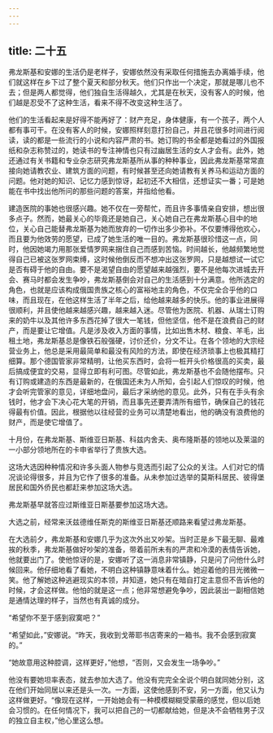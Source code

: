 ```yaml
---
---
---
```

title: 二十五
---




弗龙斯基和安娜的生活仍是老样子，安娜依然没有采取任何措施去办离婚手续，他们就这样在乡下过了整个夏天和部分秋天。他们只作出一个决定，那就是哪儿也不去；但是两人都觉得，他们独自生活得越久，尤其是在秋天，没有客人的时候，他们越是忍受不了这种生活，看来不得不改变这种生活了。

他们的生活看起来是好得不能再好了：财产充足，身体健康，有一个孩子，两个人都有事可干。在没有客人的时候，安娜照样刻意打扮自己，并且花很多时间进行阅读，读的都是一些流行的小说和内容严肃的书。她订购的书全都是她看过的外国报纸和杂志称赞过的，她读书的专注神情也只有过幽居生活的女人才会有。此外，她还通过有关书籍和专业杂志研究弗龙斯基所从事的种种事业，因此弗龙斯基常常直接向她请教农业、建筑方面的问题，有时候甚至还向她请教有关养马和运动方面的问题。他对她的知识、记忆力感到惊讶，起初还不大相信，还想证实一番；可是她能在书中找出他所问的那些问题的答案，并指给他看。

建造医院的事她也很感兴趣。她不仅在一旁帮忙，而且许多事情亲自安排，想出很多点子。然而，她最关心的毕竟还是她自己，关心她自己在弗龙斯基心目中的地位，关心自己能替弗龙斯基为她而放弃的一切作出多少弥补。不仅要博得他欢心，而且要为他效劳的愿望，已成了她生活的唯一目的。弗龙斯基很珍惜这一点，同时，他因她竭力用那张爱情罗网来捆住自己而感到苦恼。时间越长，他越频繁地觉得自己已被这张罗网束缚，这时候他倒反而不想冲出这张罗网，只是越想试一试它是否有碍于他的自由。要不是渴望自由的愿望越来越强烈，要不是他每次进城去开会、赛马时都会发生争吵，弗龙斯基倒会对自己的生活感到十分满意。他所选定的角色，也就是应该构成俄国贵族之核心的富裕地主的角色，不仅完全合乎他的口味，而且现在，在他这样生活了半年之后，给他越来越多的快乐。他的事业进展得很顺利，并且使他越来越感兴趣，越来越入迷。尽管他为医院、机器、从瑞士订购来的奶牛以及其他许多东西花掉了很大一笔钱，但他坚信，他不是在浪费自己的财产，而是要让它增值。凡是涉及收入方面的事情，比如出售木材、粮食、羊毛，出租土地，弗龙斯基总是像铁石般强硬，讨价还价，分文不让。在各个领地的大宗经营业务上，他总是采用最简单和最没有风险的方法，即使在经济琐事上也极其精打细算。那个德国管家非常精明，让他买东西时，会将一桩开头价格很高的买卖，最后搞成便宜的交易，显得立即有利可图。尽管如此，弗龙斯基也不会随他摆布。只有订购或建造的东西是最新的，在俄国还未为人所知，会引起人们惊叹的时候，他才会听完管家的意见，详细地盘问，最后才采纳他的意见。此外，只有在手头有余钱时，他才会下决心花大笔的开销，而且事先还要弄清所有细节，确保自己的钱花得最有价值。因此，根据他以往经营的业务可以清楚地看出，他的确没有浪费他的财产，而是使它增值了。

十月份，在弗龙斯基、斯维亚日斯基、科兹内舍夫、奥布隆斯基的领地以及莱温的一小部分领地所在的卡申省举行了贵族大选。

这场大选因种种情况和许多头面人物参与竞选而引起了公众的关注。人们对它的情况谈论得很多，并且为它作了很多的准备。从未参加过选举的莫斯科居民、彼得堡居民和国外侨民也都赶来参加这场大选。

弗龙斯基早就答应过斯维亚日斯基要参加这场大选。

大选之前，经常来沃兹德维任斯克的斯维亚日斯基还顺路来看望过弗龙斯基。

在大选前夕，弗龙斯基和安娜几乎为这次外出又吵架。当时正是乡下最无聊、最难挨的秋季，弗龙斯基做好吵架的准备，带着前所未有的严肃和冷漠的表情告诉她，他就要出门了。使他惊讶的是，安娜听了这一消息非常镇静，只是问了问他什么时候回来。他仔细地看了看她，不明白这种镇静意味着什么。她迎着他的目光微微一笑。他了解她这种逃避现实的本领，并知道，她只有在暗自打定主意但不告诉他的时候，才会这样做。他怕的就是这一点；他非常想避免争吵，因此装出一副相信她是通情达理的样子，当然也有真诚的成分。

“希望你不至于感到寂寞吧？”

“希望如此，”安娜说。“昨天，我收到戈蒂耶书店寄来的一箱书。我不会感到寂寞的。”

“她故意用这种腔调，这样更好，”他想，“否则，又会发生一场争吵。”

他没有要她坦率表态，就去参加大选了。他没有完完全全说个明白就同她分别，这在他们开始同居以来还是头一次。一方面，这使他感到不安，另一方面，他又认为这样做更好。“像现在这样，一开始她会有一种模模糊糊受蒙蔽的感觉，但以后她会习惯的。在任何情况下，我可以把自己的一切都献给她，但是决不会牺牲男子汉的独立自主权，”他心里这么想。